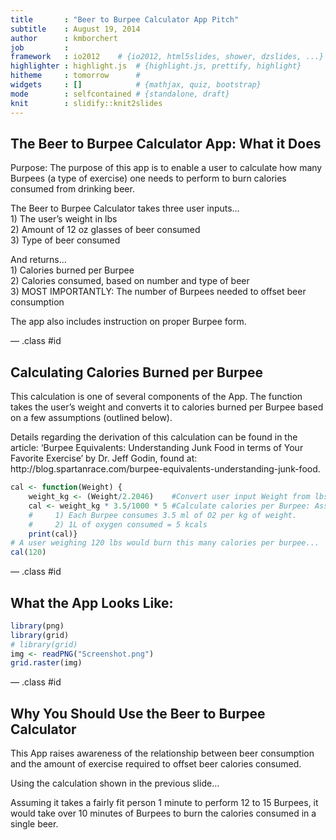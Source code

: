 ```yaml
---
title       : "Beer to Burpee Calculator App Pitch"
subtitle    : August 19, 2014
author      : kmborchert
job         : 
framework   : io2012    # {io2012, html5slides, shower, dzslides, ...}
highlighter : highlight.js  # {highlight.js, prettify, highlight}
hitheme     : tomorrow      # 
widgets     : []            # {mathjax, quiz, bootstrap}
mode        : selfcontained # {standalone, draft}
knit        : slidify::knit2slides
---
```


## The Beer to Burpee Calculator App: What it Does

Purpose:  The purpose of this app is to enable a user to calculate how many Burpees
(a type of exercise) one needs to perform to burn calories consumed from drinking beer.

The Beer to Burpee Calculator takes three user inputs...  
1) The user's weight in lbs  
2) Amount of 12 oz glasses of beer consumed  
3) Type of beer consumed  

And returns...  
1) Calories burned per Burpee  
2) Calories consumed, based on number and type of beer  
3) MOST IMPORTANTLY: The number of Burpees needed to offset beer consumption  

The app also includes instruction on proper Burpee form.

--- .class #id 

## Calculating Calories Burned per Burpee  
This calculation is one of several components of the App. The function takes the user's weight and converts it to calories burned per Burpee based on a few assumptions (outlined below).  

Details regarding the derivation of this calculation can be found in the article: 'Burpee Equivalents:  Understanding Junk Food in terms of Your Favorite Exercise' by Dr. Jeff Godin, found at: http://blog.spartanrace.com/burpee-equivalents-understanding-junk-food.
```r
cal <- function(Weight) {
    weight_kg <- (Weight/2.2046)    #Convert user input Weight from lbs to kg
    cal <- weight_kg * 3.5/1000 * 5 #Calculate calories per Burpee: Assumptions
    #     1) Each Burpee consumes 3.5 ml of O2 per kg of weight.
    #     2) 1L of oxygen consumed = 5 kcals
    print(cal)}
# A user weighing 120 lbs would burn this many calories per burpee...
cal(120)
```

--- .class #id 

## What the App Looks Like:
```r
library(png)
library(grid)
# library(grid)
img <- readPNG("Screenshot.png")
grid.raster(img)
```

--- .class #id 

## Why You Should Use the Beer to Burpee Calculator
  
    
    
This App raises awareness of the relationship between beer consumption and the
amount of exercise required to offset beer calories consumed.

Using the calculation shown in the previous slide...

Assuming it takes a fairly fit person 1 minute to perform 12 to 15 Burpees, it would take over 10 minutes
of Burpees to burn the calories consumed in a single beer.





